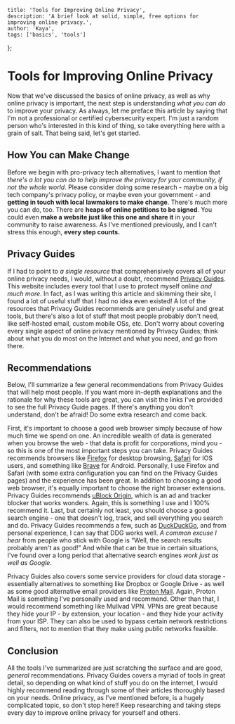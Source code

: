     title: 'Tools for Improving Online Privacy',
    description: 'A brief look at solid, simple, free options for improving online privacy.',
    author: 'Kaya',
    tags: ['basics', 'tools']
};

# Tools for Improving Online Privacy

Now that we've discussed the basics of online privacy, as well as why online privacy is important, the next step is understanding *what you can do* to improve your privacy. As always, let me preface this article by saying that I'm not a professional or certified cybersecurity expert. I'm just a random person who's interested in this kind of thing, so take everything here with a grain of salt. That being said, let's get started.

## How You can Make Change 

Before we begin with pro-privacy tech alternatives, I want to mention that *there's a lot you can do to help improve the privacy for your community, if not the whole world*. Please consider doing some research - maybe on a big tech company's privacy policy, or maybe even your government - and **getting in touch with local lawmakers to make change**. There's much more you can do, too. There are **heaps of online petitions to be signed**. You could even **make a website just like this one and share it** in your community to raise awareness. As I've mentioned previously, and I can't stress this enough, **every step counts.**


## Privacy Guides

If I had to point to *a single resource* that comprehensively covers all of your online privacy needs, I would, without a doubt, recommend [Privacy Guides](https://www.privacyguides.org). This website includes every tool that I use to protect myself online *and much more*. In fact, as I was writing this article and skimming their site, I found a lot of useful stuff that I had no idea even existed! A lot of the resources that Privacy Guides recommends are genuinely useful and great tools, but there's also a lot of stuff that most people probably don't need, like self-hosted email, custom mobile OSs, etc. Don't worry about covering every single aspect of online privacy mentioned by Privacy Guides; think about what you do most on the Internet and what you need, and go from there. 


## Recommendations

Below, I'll summarize a few general recommendations from Privacy Guides that will help most people. If you want more in-depth explanations and the rationale for why these tools are great, you can visit the links I've provided to see the full Privacy Guide pages. If there's anything you don't understand, don't be afraid! Do some extra research and come back. 

First, it's important to choose a good web browser simply because of how much time we spend on one. An incredible wealth of data is generated when you browse the web - that data is profit for corporations, mind you - so this is one of the most important steps you can take. Privacy Guides recommends browsers like [Firefox](https://www.privacyguides.org/en/desktop-browsers/#firefox) for desktop browsing, [Safari](https://www.privacyguides.org/en/mobile-browsers/#safari) for IOS users, and something like [Brave](https://www.privacyguides.org/en/mobile-browsers/#brave) for Android. Personally, I use Firefox and Safari (with some extra configuration you can find on the Privacy Guides pages) and the experience has been great. In addition to choosing a good web browser, it's equally important to choose the right browser extensions. Privacy Guides recommends [uBlock Origin](https://www.privacyguides.org/en/browser-extensions/#ublock-origin), which is an ad and tracker blocker that works wonders. Again, this is something I use and I 100% recommend it. Last, but certainly not least, you should choose a good search engine - one that doesn't log, track, and sell everything you search and do. Privacy Guides recommends a few, such as [DuckDuckGo](https://www.privacyguides.org/en/search-engines/#duckduckgo), and from personal experience, I can say that DDG works well. *A common excuse I hear* from people who stick with Google is “Well, the search results probably aren't as good!” And while that can be true in certain situations, I've found over a long period that alternative search engines *work just as well as Google.*

Privacy Guides also covers some service providers for cloud data storage - essentially alternatives to something like Dropbox or Google Drive - as well as some good alternative email providers like [Proton Mail](https://www.privacyguides.org/en/email/#proton-mail). Again, Proton Mail is something I've personally used and recommend. Other than that, I would recommend something like Mullvad VPN. VPNs are great because they hide your IP - by extension, your location - and they hide your activity from your ISP. They can also be used to bypass certain network restrictions and filters, not to mention that they make using public networks feasible. 

## Conclusion

All the tools I've summarized are just scratching the surface and are good, *general* recommendations. Privacy Guides covers a myriad of tools in great detail, so depending on what kind of stuff you do on the internet, I would highly recommend reading through some of their articles thoroughly based on your needs. Online privacy, as I've mentioned before, is a hugely complicated topic, so don't stop here!! Keep researching and taking steps every day to improve online privacy for yourself and others. 